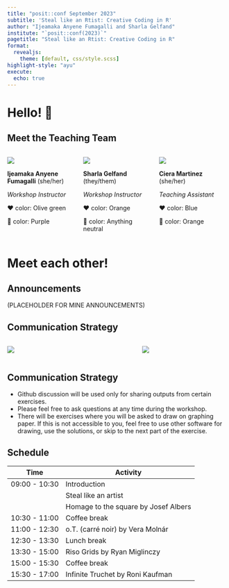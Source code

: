 ```yaml
---
title: "posit::conf September 2023"
subtitle: 'Steal like an Rtist: Creative Coding in R'
author: "Ijeamaka Anyene Fumagalli and Sharla Gelfand"
institute: "`posit::conf(2023)`"
pagetitle: "Steal like an Rtist: Creative Coding in R"
format:
  revealjs:
    theme: [default, css/style.scss]
highlight-style: "ayu"
execute:
  echo: true
---
```


# Hello! 👋

## Meet the Teaching Team

::: columns
::: {.column style="width:33%"}

![](00-introduction/ijeamaka_team_headshot.jpg){fig-align="center"}

**Ijeamaka Anyene Fumagalli** (she/her)

*Workshop Instructor*

❤️ color: Olive green

🥴 color: Purple
:::

::: {.column style="width:33%"}

![](00-introduction/sharla_headshot.jpg){fig-align="center"}

**Sharla Gelfand** (they/them)

*Workshop Instructor*

❤️ color: Orange

🥴 color: Anything neutral
:::

::: {.column style="width:33%"}

![](00-introduction/martinez-headshot.jpg){fig-align="center"}


**Ciera Martinez** (she/her)

*Teaching Assistant*

❤️ color: Blue

🥴 color: Orange
:::
:::

# Meet each other!

## Announcements

(PLACEHOLDER FOR MINE ANNOUNCEMENTS)

## Communication Strategy

:::: {.columns}

::: {.column style="width:60%"}
![](00-introduction/pink-sticky-note-taped.png){fig-align="center"}
:::

::: {.column style="width:40%"}
![](00-introduction/green-sticky-note-taped.png){fig-align="center"}
:::

::::


## Communication Strategy

* Github discussion will be used only for sharing outputs from certain exercises. 
* Please feel free to ask questions at any time during the workshop. 
* There will be exercises where you will be asked to draw on graphing paper. If this is not accessible to you, feel free to use other software for drawing, use the solutions, or skip to the next part of the exercise.

## Schedule 

| Time          | Activity                            |
| ------------- | ----------------------------------- |
| 09:00 - 10:30 | Introduction                        |
|               | Steal like an artist                |
|               | Homage to the square by Josef Albers|
| 10:30 - 11:00 | Coffee break                        |
| 11:00 - 12:30 | o.T. (carré noir) by Vera Molnár    |
| 12:30 - 13:30 | Lunch break                         |
| 13:30 - 15:00 | Riso Grids by Ryan Miglinczy        |
| 15:00 - 15:30 | Coffee break                        |
| 15:30 - 17:00 | Infinite Truchet by Roni Kaufman    |

